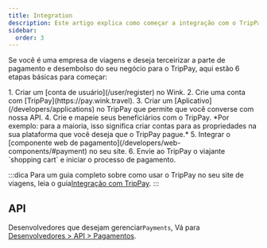 ```yaml
---
title: Integration
description: Este artigo explica como começar a integração com o TripPay.
sidebar:
  order: 3
---
```


Se você é uma empresa de viagens e deseja terceirizar a parte de pagamento e desembolso do seu negócio para o TripPay, aqui estão 6 etapas básicas para começar:

<Steps>
  1. Criar um [conta de usuário](/user/register) no Wink.
  2. Crie uma conta com [TripPay](https://pay.wink.travel).
  3. Criar um [Aplicativo](/developers/applications) no TripPay que permite que você converse com nossa API.
  4. Crie e mapeie seus beneficiários com o TripPay. *Por exemplo: para a maioria, isso significa criar contas para as propriedades na sua plataforma que você deseja que o TripPay pague.*
  5. Integrar o [componente web de pagamento](/developers/web-components/#payment) no seu site.
  6. Envie ao TripPay o viajante `shopping cart` e iniciar o processo de pagamento.
</Steps>


:::dica
Para um guia completo sobre como usar o TripPay no seu site de viagens, leia o guia[Integração com TripPay](/guides/integrating-with-trip-pay).
:::

## API

Desenvolvedores que desejam gerenciar`Payments`, Vá para [Desenvolvedores > API > Pagamentos](/developers/apis/#payment-api).

